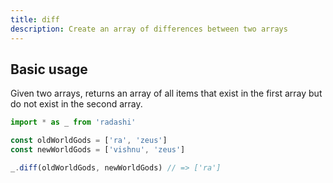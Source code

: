 ```yaml
---
title: diff
description: Create an array of differences between two arrays
---
```


## Basic usage

Given two arrays, returns an array of all items that exist in the first array
but do not exist in the second array.

```ts
import * as _ from 'radashi'

const oldWorldGods = ['ra', 'zeus']
const newWorldGods = ['vishnu', 'zeus']

_.diff(oldWorldGods, newWorldGods) // => ['ra']
```
